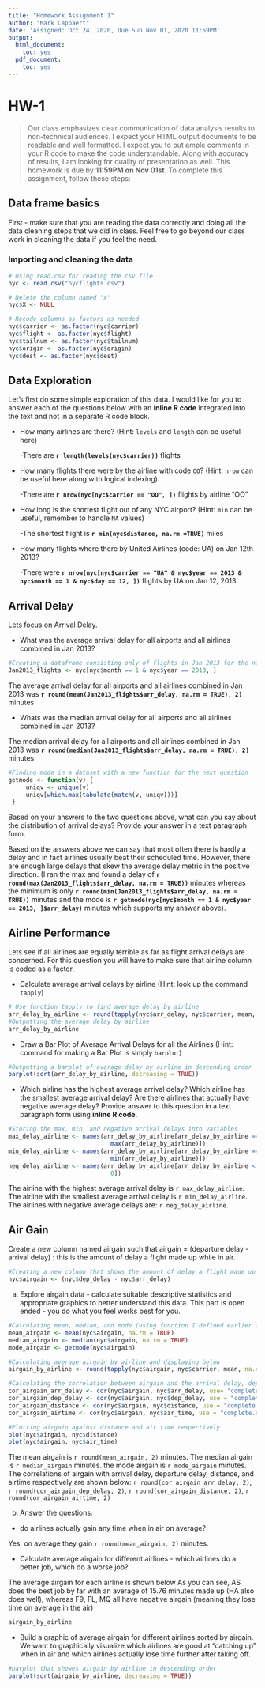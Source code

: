 ```yaml
---
title: "Homework Assignment 1"
author: "Mark Cappaert"
date: 'Assigned: Oct 24, 2020, Due Sun Nov 01, 2020 11:59PM'
output:
  html_document:
    toc: yes
  pdf_document:
    toc: yes
---
```


# HW-1

> Our class emphasizes clear communication of data analysis results to non-technical audiences. I expect your HTML output documents to be readable and well formatted. I expect you to put ample comments in your R code to make the code understandable. Along with accuracy of results, I am looking for quality of presentation as well. This homework is due by **11:59PM on Nov 01st**.  To complete this assignment, follow these steps:

## Data frame basics
First - make sure that you are reading the data correctly and doing all the data cleaning steps that we did in class. Feel free to go beyond our class work in cleaning the data if you feel the need.

### Importing and cleaning the data

```r
# Using read.csv for reading the csv file
nyc <- read.csv("nycflights.csv")

# Delete the column named "x"
nyc$X <- NULL

# Recode columns as factors as needed
nyc$carrier <- as.factor(nyc$carrier)
nyc$flight <- as.factor(nyc$flight)
nyc$tailnum <- as.factor(nyc$tailnum)
nyc$origin <- as.factor(nyc$origin)
nyc$dest <- as.factor(nyc$dest)
```


## Data Exploration

Let's first do some simple exploration of this data. I would like for you to answer each of the questions below with an **inline R code** integrated into the text and not in a separate R code block.

- How many airlines are there? (Hint: `levels` and `length` can be useful here)

    -There are **`r length(levels(nyc$carrier))`** flights

- How many flights there were by the airline with code `OO`? (Hint: `nrow` can be useful here along with logical indexing)

    -There are **`r nrow(nyc[nyc$carrier == "OO", ])`** flights by airline "OO"

- How long is the shortest flight out of any NYC airport? (Hint: `min` can be useful, remember to handle `NA` values)

    -The shortest flight is **`r min(nyc$distance, na.rm =TRUE)`** miles

- How many flights where there by United Airlines (code: UA) on Jan 12th 2013?

    -There were **`r nrow(nyc[nyc$carrier == "UA" & nyc$year == 2013 & nyc$month == 1 & nyc$day == 12, ])`** flights by UA on Jan 12, 2013.


## Arrival Delay

Lets focus on Arrival Delay.

- What was the average arrival delay for all airports and all airlines combined in Jan 2013? 

```r
#Creating a dataframe consisting only of flights in Jan 2013 for the next two questions
Jan2013_flights <- nyc[nyc$month == 1 & nyc$year == 2013, ]
```

The average arrival delay for all airports and all airlines combined in Jan 2013 was **`r round(mean(Jan2013_flights$arr_delay, na.rm = TRUE), 2)`** minutes

- Whats was the median arrival delay for all airports and all airlines combined in Jan 2013?

The median arrival delay for all airports and all airlines combined in Jan 2013 was **`r round(median(Jan2013_flights$arr_delay, na.rm = TRUE), 2)`** minutes
    
    
```r
#Finding mode in a dataset with a new function for the next question
getmode <- function(v) {
     uniqv <- unique(v)
     uniqv[which.max(tabulate(match(v, uniqv)))]
 }
```

Based on your answers to the two questions above, what can you say about the distribution of arrival delays? Provide your answer in a text paragraph form.

Based on the answers above we can say that most often there is hardly a delay and in fact airlines usually beat their scheduled time. However, there are enough large delays that skew the average delay metric in the positive direction. (I ran the max and found a delay of **`r round(max(Jan2013_flights$arr_delay, na.rm = TRUE))`** minutes whereas the minimum is only **`r round(min(Jan2013_flights$arr_delay, na.rm = TRUE))`** minutes and the mode is **`r getmode(nyc[nyc$month == 1 & nyc$year == 2013, ]$arr_delay)`** minutes which supports my answer above).

## Airline Performance

Lets see if all airlines are equally terrible as far as flight arrival delays are concerned. For this question you will have to make sure that airline column is coded as a factor.

- Calculate average arrival delays by airline (Hint: look up the command `tapply`)
```r
# Use function tapply to find average delay by airline
arr_delay_by_airline <- round(tapply(nyc$arr_delay, nyc$carrier, mean, na.rm = TRUE), 2)
#Outputting the average delay by airline
arr_delay_by_airline
```

- Draw a Bar Plot of Average Arrival Delays for all the Airlines (Hint: command for making a Bar Plot is simply `barplot`)

```r
#Outputting a barplot of average delay by airline in descending order 
barplot(sort(arr_delay_by_airline, decreasing = TRUE))
```


- Which airline has the highest average arrival delay? Which airline has the smallest average arrival delay? Are there airlines that actually have negative average delay? Provide answer to this question in a text paragraph form using **inline R code**.

```r
#Storing the max, min, and negative arrival delays into variables
max_delay_airline <- names(arr_delay_by_airline[arr_delay_by_airline ==
                             max(arr_delay_by_airline)])
min_delay_airline <- names(arr_delay_by_airline[arr_delay_by_airline ==
                             min(arr_delay_by_airline)])
neg_delay_airline <- names(arr_delay_by_airline[arr_delay_by_airline <
                             0])
```
The airline with the highest average arrival delay is `r max_delay_airline`.
The airline with the smallest average arrival delay is `r min_delay_airline`.
The airlines with negative average delays are: `r neg_delay_airline`.

## Air Gain

Create a new column named airgain such that airgain = (departure delay - arrival delay) : this is the amount of delay a flight made up while in air.

```r
#Creating a new column that shows the amount of delay a flight made up in air
nyc$airgain <- (nyc$dep_delay - nyc$arr_delay)
```


a) Explore airgain data - calculate suitable descriptive statistics and appropriate graphics to better understand this data. This part is open ended - you do what you feel works best for you.

```r
#Calculating mean, median, and mode (using function I defined earlier for mode)
mean_airgain <- mean(nyc$airgain, na.rm = TRUE)
median_airgain <- median(nyc$airgain, na.rm = TRUE)
mode_airgain <- getmode(nyc$airgain)

#Calculating average airgain by airline and displaying below
airgain_by_airline <- round(tapply(nyc$airgain, nyc$carrier, mean, na.rm = TRUE), 2)

#Calculating the correlation between airgain and the arrival delay, departure delay, distance, and airtime
cor_airgain_arr_delay <- cor(nyc$airgain, nyc$arr_delay, use= "complete.obs")
cor_airgain_dep_delay <- cor(nyc$airgain, nyc$dep_delay, use = "complete.obs")
cor_airgain_distance <- cor(nyc$airgain, nyc$distance, use = "complete.obs")
cor_airgain_airtime <- cor(nyc$airgain, nyc$air_time, use = "complete.obs")

#Plotting airgain against distance and air time respectively
plot(nyc$airgain, nyc$distance)
plot(nyc$airgain, nyc$air_time)
```

The mean airgain is `r round(mean_airgain, 2)` minutes.
The median airgain is `r median_airgain` minutes.
the mode airgain is `r mode_airgain` minutes.
The correlations of airgain with arrival delay, departure delay, distance, and airtime respectively are shown below:
`r round(cor_airgain_arr_delay, 2)`, `r round(cor_airgain_dep_delay, 2)`, `r round(cor_airgain_distance, 2)`, `r round(cor_airgain_airtime, 2)`

b) Answer the questions:

  - do airlines actually gain any time when in air on average? 
  
Yes, on average they gain `r round(mean_airgain, 2)` minutes.


  - Calculate average airgain for different airlines - which airlines do a better job, which do a worse job? 

The average airgain for each airline is shown below As you can see, AS does the best job by far with an average of 15.76 minutes made up (HA also does well), whereas F9, FL, MQ all have negative airgain (meaning they lose time on average in the air) 
```r
airgain_by_airline
```

  - Build a graphic  of average airgain for different airlines sorted by airgain. We want to graphically visualize which airlines are good at "catching up" when in air and which airlines actually lose time further after taking off.

```r
#barplot that showes airgain by airline in descending order
barplot(sort(airgain_by_airline, decreasing = TRUE))
```

